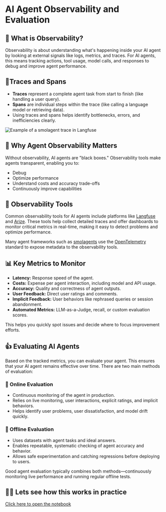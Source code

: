 # AI Agent Observability and Evaluation

## 🔎 What is Observability?

Observability is about understanding what's happening inside your AI agent by looking at external signals like logs, metrics, and traces. For AI agents, this means tracking actions, tool usage, model calls, and responses to debug and improve agent performance.

## 🔬Traces and Spans

- **Traces** represent a complete agent task from start to finish (like handling a user query).
- **Spans** are individual steps within the trace (like calling a language model or retrieving data).
- Using traces and spans helps identify bottlenecks, errors, and inefficiencies clearly.

![Example of a smolagent trace in Langfuse](https://langfuse.com/images/cookbook/huggingface-agent-course/trace-tree.png)

## 🔭 Why Agent Observability Matters

Without observability, AI agents are "black boxes." Observability tools make agents transparent, enabling you to:

- Debug 
- Optimize performance
- Understand costs and accuracy trade-offs
- Continuously improve capabilities

## 🔨 Observability Tools

Common observability tools for AI agents include platforms like [Langfuse](https://langfuse.com) and [Arize](https://www.arize.com). These tools help collect detailed traces and offer dashboards to monitor critical metrics in real-time, making it easy to detect problems and optimize performance.

Many agent frameworks such as [smolagents](https://smolagents.com) use the [OpenTelemetry](https://opentelemetry.io/docs/) standard to expose metadata to the observability tools.

## 📊 Key Metrics to Monitor

- **Latency:** Response speed of the agent.
- **Costs:** Expense per agent interaction, including model and API usage.
- **Accuracy:** Quality and correctness of agent outputs.
- **User Feedback:** Direct user ratings and comments.
- **Implicit Feedback:** User behaviors like rephrased queries or session abandonment.
- **Automated Metrics:** LLM-as-a-Judge, recall, or custom evaluation scores.

This helps you quickly spot issues and decide where to focus improvement efforts.

## 👍 Evaluating AI Agents

Based on the tracked metrics, you can evaluate your agent. This ensures that your AI agent remains effective over time. There are two main methods of evaluation:

### 🔄 Online Evaluation

- Continuous monitoring of the agent in production.
- Relies on live monitoring, user interactions, explicit ratings, and implicit behaviors.
- Helps identify user problems, user dissatisfaction, and model drift quickly.

### 🥷 Offline Evaluation

- Uses datasets with agent tasks and ideal answers.
- Enables repeatable, systematic checking of agent accuracy and behavior.
- Allows safe experimentation and catching regressions before deploying to users.

Good agent evaluation typically combines both methods—continuously monitoring live performance and running regular offline tests.

## 🧑‍💻 Lets see how this works in practice

[Click here to open the notebook](notebooks/bonus-unit2/monitoring-and-evaluating-agents.ipynb)


